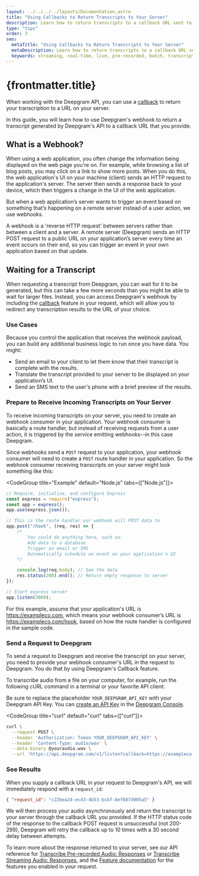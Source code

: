```yaml
---
layout: ../../../../layouts/Documentation.astro
title: "Using Callbacks to Return Transcripts to Your Server"
description: Learn how to return transcripts to a callback URL sent to Deepgram's API.
type: "tips"
order: 3
seo:
  metaTitle: "Using Callbacks to Return Transcripts to Your Server"
  metaDescription: Learn how to return transcripts to a callback URL sent to Deepgram's API
  keywords: streaming, real-time, live, pre-recorded, batch, transcript, callback
---
```



# {frontmatter.title}

When working with the Deepgram API, you can use a [callback](/documentation/features/callback/) to return your transcription to a URL on your server.

In this guide, you will learn how to use Deepgram's webhook to return a transcript generated by Deepgram's API to a callback URL that you provide.

## What is a Webhook?

When using a web application, you often change the information being displayed on the web page you're on. For example, while browsing a list of blog posts, you may click on a link to show more posts. When you do this, the web application's UI on your machine (client) sends an HTTP request to the application's server. The server then sends a response back to your device, which then triggers a change in the UI of the web application.

But when a web application’s server wants to trigger an event based on something that’s happening on a remote server instead of a user action, we use webhooks.

A webhook is a 'reverse HTTP request' between servers rather than between a client and a server. A remote server (Deepgram) sends an HTTP POST request to a public URL on your application’s server every time an event occurs on their end, so you can trigger an event in your own application based on that update.

## Waiting for a Transcript

When requesting a transcript from Deepgram, you can wait for it to be generated, but this can take a few more seconds than you might be able to wait for larger files. Instead, you can access Deepgram's webhook by including the [callback](/documentation/features/callback/) feature in your request, which will allow you to redirect any transcription results to the URL of your choice.

### Use Cases

Because you control the application that receives the webhook payload, you can build any additional business logic to run once you have data. You might:

- Send an email to your client to let them know that their transcript is complete with the results.
- Translate the transcript provided to your server to be displayed on your application’s UI.
- Send an SMS text to the user's phone with a brief preview of the results.

### Prepare to Receive Incoming Transcripts on Your Server

To receive incoming transcripts on your server, you need to create an webhook consumer in your application. Your webhook consumer is basically a route handler, but instead of receiving requests from a user action, it is triggered by the service emitting webhooks--in this case Deepgram.

Since webhooks send a `POST` request to your application, your webhook consumer will need to create a `POST` route handler in your application. So the webhook consumer receiving transcripts on your server might look something like this:

<CodeGroup title="Example" default="Node.js" tabs={["Node.js"]}>

<CodeBlock tab="Node.js" active>

```js
// Require, initialize, and configure Express
const express = require("express");
const app = express();
app.use(express.json());

// This is the route handler our webhook will POST data to
app.post("/hook", (req, res) => {
	/*
        You could do anything here, such as:
        Add data to a database
        Trigger an email or SMS
        Automatically schedule an event on your application's UI
    */

	console.log(req.body); // See the data
	res.status(200).end(); // Return empty response to server
});

// Start express server
app.listen(3000);
```

</CodeBlock>

</CodeGroup>

For this example, assume that your application's URL is https://exampleco.com, which means your webhook consumer’s URL is https://exampleco.com/hook, based on how the route handler is configured in the sample code.

### Send a Request to Deepgram

To send a request to Deepgram and receive the transcript on your server, you need to provide your webhook consumer's URL in the request to Deepgram. You do that by using Deepgram's Callback feature.

To transcribe audio from a file on your computer, for example, run the following cURL command in a terminal or your favorite API client:

<Alert type="info">

Be sure to replace the placeholder `YOUR_DEEPGRAM_API_KEY` with your Deepgram API Key. You can [create an API Key](/documentation/getting-started/authentication/#create-an-api-key) in the [Deepgram Console](https://console.deepgram.com).

</Alert>

<CodeGroup title="curl"  default="curl" tabs={["curl"]}>

<CodeBlock tab="curl" active>

```bash
curl \
  --request POST \
  --header 'Authorization: Token YOUR_DEEPGRAM_API_KEY' \
  --header 'Content-Type: audio/wav' \
  --data-binary @youraudio.wav \
  --url 'https://api.deepgram.com/v1/listen?callback=https://exampleco.com/hook'
```

</CodeBlock>

</CodeGroup>

### See Results

When you supply a callback URL in your request to Deepgram's API, we will immediately respond with a `request_id`:

```json
{ "request_id": "c22bea24-ecd3-4b53-bcbf-8ef087d905a5" }
```

We will then process your audio asynchronously and return the transcript to your server through the callback URL you provided.
If the HTTP status code of the response to the callback POST request is unsuccessful (not 200-299), Deepgram will retry the callback up to 10 times with a 30 second delay between attempts.

To learn more about the response returned to your server, see our API reference for [Transcribe Pre-recorded Audio: Responses](/api-reference/transcription/#responses) or [Transcribe Streaming Audio: Responses](/api-reference/transcription/#responses-1), and the [Feature documentation](/documentation/features/) for the features you enabled in your request.
